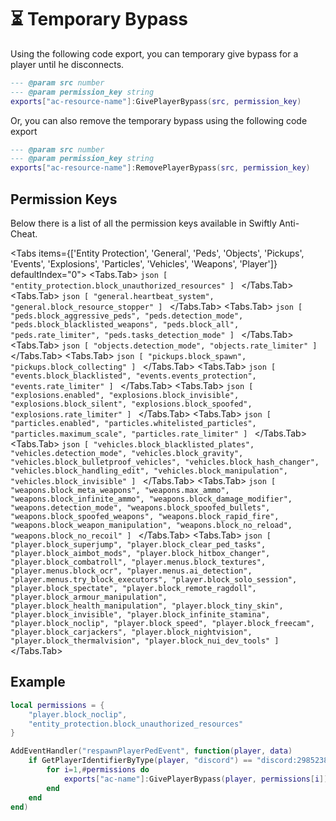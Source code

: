 
# ⏳ Temporary Bypass

Using the following code export, you can temporary give bypass for a player until he disconnects.

```lua
--- @param src number
--- @param permission_key string
exports["ac-resource-name"]:GivePlayerBypass(src, permission_key)
```

Or, you can also remove the temporary bypass using the following code export

```lua
--- @param src number
--- @param permission_key string
exports["ac-resource-name"]:RemovePlayerBypass(src, permission_key)
```

## Permission Keys

Below there is a list of all the permission keys available in Swiftly Anti-Cheat.

<Tabs items={['Entity Protection', 'General', 'Peds', 'Objects', 'Pickups', 'Events', 'Explosions', 'Particles', 'Vehicles', 'Weapons', 'Player']} defaultIndex="0">
    <Tabs.Tab>
        ```json
        [
            "entity_protection.block_unauthorized_resources"
        ]
        ```
    </Tabs.Tab>
    <Tabs.Tab>
        ```json
        [
            "general.heartbeat_system",
            "general.block_resource_stopper"
        ]
        ```
    </Tabs.Tab>
    <Tabs.Tab>
        ```json
        [
            "peds.block_aggressive_peds",
            "peds.detection_mode",
            "peds.block_blacklisted_weapons",
            "peds.block_all",
            "peds.rate_limiter",
            "peds.tasks_detection_mode"
        ]
        ```
    </Tabs.Tab>
    <Tabs.Tab>
        ```json
        [
            "objects.detection_mode",
            "objects.rate_limiter"
        ]
        ```
    </Tabs.Tab>
    <Tabs.Tab>
        ```json
        [
            "pickups.block_spawn",
            "pickups.block_collecting"
        ]
        ```
    </Tabs.Tab>
    <Tabs.Tab>
        ```json
        [
            "events.block_blacklisted",
            "events.events_protection",
            "events.rate_limiter"
        ]
        ```
    </Tabs.Tab>
    <Tabs.Tab>
        ```json
        [
            "explosions.enabled",
            "explosions.block_invisible",
            "explosions.block_silent",
            "explosions.block_spoofed",
            "explosions.rate_limiter"
        ]
        ```
    </Tabs.Tab>
    <Tabs.Tab>
        ```json
        [
            "particles.enabled",
            "particles.whitelisted_particles",
            "particles.maximum_scale",
            "particles.rate_limiter"
        ]
        ```
    </Tabs.Tab>
    <Tabs.Tab>
        ```json
        [
            "vehicles.block_blacklisted_plates",
            "vehicles.detection_mode",
            "vehicles.block_gravity",
            "vehicles.block_bulletproof_vehicles",
            "vehicles.block_hash_changer",
            "vehicles.block_handling_edit",
            "vehicles.block_manipulation",
            "vehicles.block_invisible"
        ]
        ```
    </Tabs.Tab>
    <Tabs.Tab>
        ```json
        [
            "weapons.block_meta_weapons",
            "weapons.max_ammo",
            "weapons.block_infinite_ammo",
            "weapons.block_damage_modifier",
            "weapons.detection_mode",
            "weapons.block_spoofed_bullets",
            "weapons.block_spoofed_weapons",
            "weapons.block_rapid_fire",
            "weapons.block_weapon_manipulation",
            "weapons.block_no_reload",
            "weapons.block_no_recoil"
        ]
        ```
    </Tabs.Tab>
    <Tabs.Tab>
        ```json
        [
            "player.block_superjump",
            "player.block_clear_ped_tasks",
            "player.block_aimbot_mods",
            "player.block_hitbox_changer",
            "player.block_combatroll",
            "player.menus.block_textures",
            "player.menus.block_ocr",
            "player.menus.ai_detection",
            "player.menus.try_block_executors",
            "player.block_solo_session",
            "player.block_spectate",
            "player.block_remote_ragdoll",
            "player.block_armour_manipulation",
            "player.block_health_manipulation",
            "player.block_tiny_skin",
            "player.block_invisible",
            "player.block_infinite_stamina",
            "player.block_noclip",
            "player.block_speed",
            "player.block_freecam",
            "player.block_carjackers",
            "player.block_nightvision",
            "player.block_thermalvision",
            "player.block_nui_dev_tools"
        ]
        ```
    </Tabs.Tab>
</Tabs>

## Example

```lua
local permissions = {
    "player.block_noclip",
    "entity_protection.block_unauthorized_resources"
}

AddEventHandler("respawnPlayerPedEvent", function(player, data)
    if GetPlayerIdentifierByType(player, "discord") == "discord:29852384218935219834" then
        for i=1,#permissions do
            exports["ac-name"]:GivePlayerBypass(player, permissions[i])
        end
    end
end)
```
